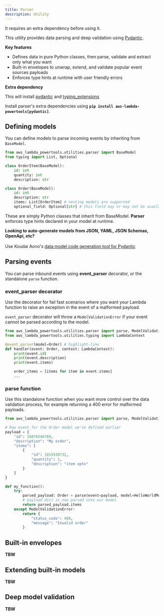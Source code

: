 ```yaml
---
title: Parser
description: Utility
---
```




<Note type="warning">
    It requires an extra dependency before using it.
</Note><br/>

This utility provides data parsing and deep validation using [Pydantic](https://pydantic-docs.helpmanual.io/).

**Key features**

* Defines data in pure Python classes, then parse, validate and extract only what you want
* Built-in envelopes to unwrap, extend, and validate popular event sources payloads
* Enforces type hints at runtime with user friendly errors

**Extra dependency**

<Note type="info">
    This will install <a href="https://github.com/samuelcolvin/pydantic">pydantic</a> and <a href="https://github.com/python/typing/tree/master/typing_extensions).">typing_extensions</a>
</Note><br/>

Install parser's extra dependencies using **`pip install aws-lambda-powertools[pydantic]`**.

## Defining models

You can define models to parse incoming events by inheriting from `BaseModel`.

```python:title=hello_world_model.py
from aws_lambda_powertools.utilities.parser import BaseModel
from typing import List, Optional

class OrderItem(BaseModel):
    id: int
    quantity: int
    description: str

class Order(BaseModel):
    id: int
    description: str
    items: List[OrderItem] # nesting models are supported
    optional_field: Optional[str] # this field may or may not be available when parsing
```

These are simply Python classes that inherit from BaseModel. **Parser** enforces type hints declared in your model at runtime.

<!-- TODO: We need a dedicated section to expand on these great features from Pydantic -->
<!-- The advantage here is that they can be [recursive, dumped as JSON, JSON Schema, Dicts, have validation and more](https://pydantic-docs.helpmanual.io/usage/models/). -->

<Note type="info">
    <strong>Looking to auto-generate models from JSON, YAML, JSON Schemas, OpenApi, etc?</strong>
    <br/><br/>
    Use Koudai Aono's <a href="https://github.com/koxudaxi/datamodel-code-generator">data model code generation tool for Pydantic</a>
</Note><br/>

## Parsing events

You can parse inbound events using **event_parser** decorator, or the standalone `parse` function.

### event_parser decorator

Use the decorator for fail fast scenarios where you want your Lambda function to raise an exception in the event of a malformed payload.

`event_parser` decorator will throw a `ModelValidationError` if your event cannot be parsed according to the model.

```python=:title=event_parser_decorator.py
from aws_lambda_powertools.utilities.parser import parse, ModelValidationError
from aws_lambda_powertools.utilities.typing import LambdaContext

@event_parser(model=Order) # highlight-line
def handler(event: Order, context: LambdaContext):
    print(event.id)
    print(event.description)
    print(event.items)

    order_items = [items for item in event.items]
    ...
```

### parse function

Use this standalone function when you want more control over the data validation process, for example returning a 400 error for malformed payloads.

```python:title=parse_standalone_example.py
from aws_lambda_powertools.utilities.parser import parse, ModelValidationError

# Raw event for the Order model we've defined earlier
payload = {
    "id": 10876546789,
    "description": "My order",
    "items": [
        {
            "id": 1015938732,
            "quantity": 1,
            "description": "item xpto"
        }
    ]
}

def my_function():
    try:
        parsed_payload: Order = parse(event=payload, model=HelloWorldModel) # highlight-line
        # payload dict is now parsed into our model
        return parsed_payload.items
    except ModelValidationError:
        return {
            "status_code": 400,
            "message": "Invalid order"
        }
```

## Built-in envelopes

**TBW**

## Extending built-in models

**TBW**

## Deep model validation

**TBW**
